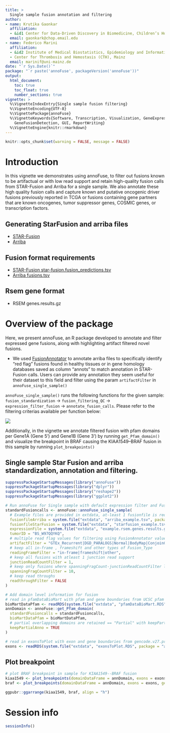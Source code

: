 ```yaml
---
title: >
  Single sample fusion annotation and filtering
author:
- name: Krutika Gaonkar
  affiliation: 
  - &id1 Center for Data-Driven Discovery in Biomedicine, Children’s Hospital of Philadelphia, USA
  email: gaonkark@chop.email.edu
- name: Federico Marini
  affiliation: 
  - &id2 Institute of Medical Biostatistics, Epidemiology and Informatics (IMBEI), Mainz
  - Center for Thrombosis and Hemostasis (CTH), Mainz
  email: marinif@uni-mainz.de
date: "`r Sys.Date()`"
package: "`r paste('annoFuse', packageVersion('annoFuse'))"
output: 
  html_document:
    toc: true
    toc_float: true
    number_sections: true
vignette: >
  %\VignetteIndexEntry{Single sample fusion filtering}
  %\VignetteEncoding{UTF-8}  
  %\VignettePackage{annoFuse}
  %\VignetteKeywords{Software, Transcription, Visualization, GeneExpression, Annotation,
    GeneFusionDetection, GUI, ReportWriting}
  %\VignetteEngine{knitr::rmarkdown}
---
```


```r
knitr::opts_chunk$set(warning = FALSE, message = FALSE)
```


# Introduction

In this vignette we demonstrates using annoFuse, to filter out fusions known to be artifactual or with low read support and retain high-quality fusion calls from STAR-Fusion and Arriba for a single sample.
We also annotate these high quality fusion calls and capture known and putative oncogenic driver fusions previously reported in TCGA or fusions containing gene partners that are known oncogenes, tumor suppressor genes, COSMIC genes, or transcription factors.

## Generating StarFusion and arriba files
  * [STAR-Fusion](https://github.com/STAR-Fusion/STAR-Fusion/wiki)
  * [Arriba](https://arriba.readthedocs.io/en/latest/)

## Fusion format requirements

  * [STAR-Fusion star-fusion.fusion_predictions.tsv ](https://github.com/STAR-Fusion/STAR-Fusion/wiki#output-from-star-fusion)
  * [Arriba fusions.tsv](https://arriba.readthedocs.io/en/latest/output-files/)

## Rsem gene format
  * RSEM genes.results.gz

# Overview of the package
Here, we present annoFuse, an R package developed to annotate and filter expressed gene fusions, along with highlighting artifact filtered novel fusions.

 * We used [FusionAnnotator](https://github.com/FusionAnnotator/FusionAnnotator/tree/v0.2.0) to annotate arriba files to specifically identify “red flag” fusions found in healthy tissues or in gene homology databases saved as column "annots" to match annotation in STAR-Fusion calls. 
 Users can provide any annotation they seem useful for their dataset to this field and filter using the param `artifactFilter` in `annoFuse_single_sample()`

`annoFuse_single_sample()` runs the following functions for the given sample:
`fusion_standardization` -> `fusion_filtering_QC` -> `expression_filter_fusion` -> `annotate_fusion_calls`. 
Please refer to the filtering criterias available per function below:

![](Figure 1.png)

Additionally, in the vignette we annotate filtered fusion with pfam domains per Gene1A (Gene 5') and Gene1B (Gene 3') by running `get_Pfam_domain()` and visualize the breakpoint in BRAF causing the KIAA1549--BRAF fusion in this sample by running `plot_breakpoints()`


## Single sample Star Fusion and arriba standardization, annotation and filtering.

```r
suppressPackageStartupMessages(library("annoFuse"))
suppressPackageStartupMessages(library("dplyr"))
suppressPackageStartupMessages(library("reshape2"))
suppressPackageStartupMessages(library("ggplot2"))

# Run annoFuse for Single sample with default expression filter and FusionAnnotator red flag artifact filter
standardFusioncalls <- annoFuse::annoFuse_single_sample(
  # Example files are provided in extdata, at-least 1 fusionfile is required along with it's rsem expression file
  fusionfileArriba = system.file("extdata", "arriba_example.tsv", package = "annoFuse"),
  fusionfileStarFusion = system.file("extdata", "starfusion_example.tsv", package = "annoFuse"),
  expressionFile = system.file("extdata", "example.rsem.genes.results.gz", package = "annoFuse"),
  tumorID = "BS_W97QQYKQ",
  # multiple read flag values for filtering using FusionAnnotator values
  artifactFilter = "GTEx_Recurrent|DGD_PARALOGS|Normal|BodyMap|ConjoinG",
  # keep all in-frame , frameshift and other types of Fusion_Type
  readingFrameFilter = "in-frame|frameshift|other",
  # keep all fusions with atleast 1 junction read support
  junctionReadCountFilter = 1,
  # keep only fusions where spanningFragCount-junctionReadCountFilter less than equal to 10
  spanningFragCountFilter = 10,
  # keep read throughs
  readthroughFilter = FALSE
)

# Add domain level information for fusion
# read in pfamDataBioMart with pfam and gene boundaries from UCSC pfam and biomaRt package
bioMartDataPfam <- readRDS(system.file("extdata", "pfamDataBioMart.RDS", package = "annoFuse"))
annDomain <- annoFuse::get_Pfam_domain(
  standardFusioncalls = standardFusioncalls,
  bioMartDataPfam = bioMartDataPfam,
  # partial overlapping domains are retained == "Partial" with keepPartialAnno=TRUE; if keepPartialAnno=FALSE then domain retained status == "No"
  keepPartialAnno = TRUE
)

# read in exonsToPlot with exon and gene boundaries from gencode.v27.primary_assembly.annotation.gtf.gz
exons <- readRDS(system.file("extdata", "exonsToPlot.RDS", package = "annoFuse"))
```

## Plot breakpoint

```r
# plot BRAF breakpoint in sample for KIAA1549--BRAF fusion
kiaa1549 <- plot_breakpoints(domainDataFrame = annDomain, exons = exons, geneposition = "Left", fusionname = "KIAA1549--BRAF", base_size = 12)
braf <- plot_breakpoints(domainDataFrame = annDomain, exons = exons, geneposition = "Right", fusionname = "KIAA1549--BRAF", base_size = 12)

ggpubr::ggarrange(kiaa1549, braf, align = "h")
```

# Session info {-}

```r
sessionInfo()
```


